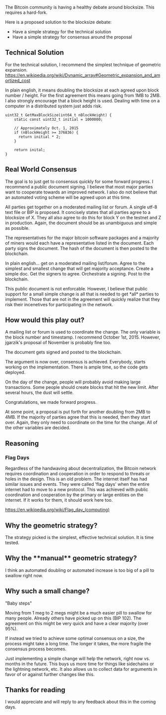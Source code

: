
The Bitcoin community is having a healthy debate around blocksize. This requires a hard-fork.

Here is a proposed solution to the blocksize debate:

* Have a simple strategy for the technical solution
* Have a simple strategy for consensus around the proposal

== Technical Solution ==
For the technical solution, I recommend the simplest technique of geometric expansion.
https://en.wikipedia.org/wiki/Dynamic_array#Geometric_expansion_and_amortized_cost

In plain english, it means doubling the blocksize at each agreed upon block number / height.
For the first agreement this means going from 1MB to 2MB. I also strongly encourage that a block
height is used. Dealing with time on a computer in a distributed system just adds risk.

<pre>
uint32_t GetMaxBlockSize(int64_t nBlockHeight) {
    static const uint32_t initial = 1000000;

    // Approximately Oct. 1, 2015    
    if (nBlockHeight >= 376836) {
      return initial * 2;
    }
    
    return inital;
}
</pre>

== Real World Consensus ==

The goal is to just get to consensus quickly for some forward progress. I recommend a public document signing.
I believe that most major parties want to cooperate towards an improved network.
I also do not believe that an automated voting scheme will be agreed upon at this time.

All parties get together on a moderated mailing list or forum. A single utf-8 text file or BIP is proposed. 
It concisely states that all parties agree to a blocksize of X. They all also agree to do this for block Y on the
testnet and Z in production. Again, the document should be as unambiguous and simple as possible.

The representatives for the major bitcoin software packages and a majority of miners would each have a representative listed in the document. Each party signs the document. The hash of the document is then posted to the blockchain. 

In plain english... get on a moderated mailing list/forum. Agree to the simplest and smallest change that will get majority acceptance. Create a simple doc. Get the signers to agree. Orchestrate a signing. Post to the blockchain.

This public document is not enforcable. However, I believe that public support for a small simple change is all that is needed to get *all* parties to implement. Those that are not in the agreement will quickly realize that they risk their incenetives for participating in the network.

==How would this play out?==

A mailing list or forum is used to coordinate the change. The only variable is the block number and timestamp.
I recommend October 1st, 2015. However, jgarzik's proposal of November is probably fine too.

The document gets signed and posted to the blockchain.

The argument is now over, consensus is achieved. Everybody, starts working on the implementation. There is ample time, so the 
code gets deployed.

On the day of the change, people will probably avoid making large transactions. Some people should create blocks that hit the new limit. After several hours, the dust will settle.

Congratulations, we made forward progress.

At some point, a proposal is put forth for another doubling from 2MB to 4MB. If the majority of parties agree that this is needed, then they start over. Again, they only need to coordinate on the time for the change. All of the other variables are decided.


== Reasoning ==

=== Flag Days ===

Regardless of the handwaving about decentralization, the Bitcoin network requires coordination and cooperation in order to respond to threats or holes in the design. This is an old problem. The internet itself has had similar issues and events. They were called 'flag days' when the entire internet had to move to a new protocol. This was achieved with public coordination and cooperation by the primary or large entities on the internet. If it works for them, it should work here too.

https://en.wikipedia.org/wiki/Flag_day_(computing)


== Why the geometric strategy?==
The strategy picked is the simplest, effective technical solution. It is time tested.

== Why the **manual** geometric strategy?==
I think an automated doubling or automated increase is too big of a pill to swallow right now.

== Why such a small change? ==

"Baby steps"

Moving from 1 meg to 2 megs might be a much easier pill to swallow for many people. Already others have picked up on this (BIP 102). The agreement on this might be very quick and have a clear majority (over 95%).

If instead we tried to achieve some optimal consensus on a size, the process might take a long time. The longer it takes, the more fragile the consensus process becomes.

Just implementing a simple change will help the network, right now vs. months in the future. This buys us more time for things like sidechains or the lightning network, etc. It also allows us to collect data for arguments in favor of or against further changes like this.



== Thanks for reading ==

I would appreciate and will reply to any feedback about this in the coming days.

